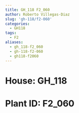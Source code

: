 ```yaml
---
title: GH_118 F2_060
author: Roberto Villegas-Diaz
slug: 'gh-118/f2-060'
categories:
  - GH118
tags:
  - F2
aliases:
  - gh_118-f2_060
  - gh-118-f2-060
  - gh118-f2060
---
```


# **House**: GH_118
# **Plant ID**: F2_060

